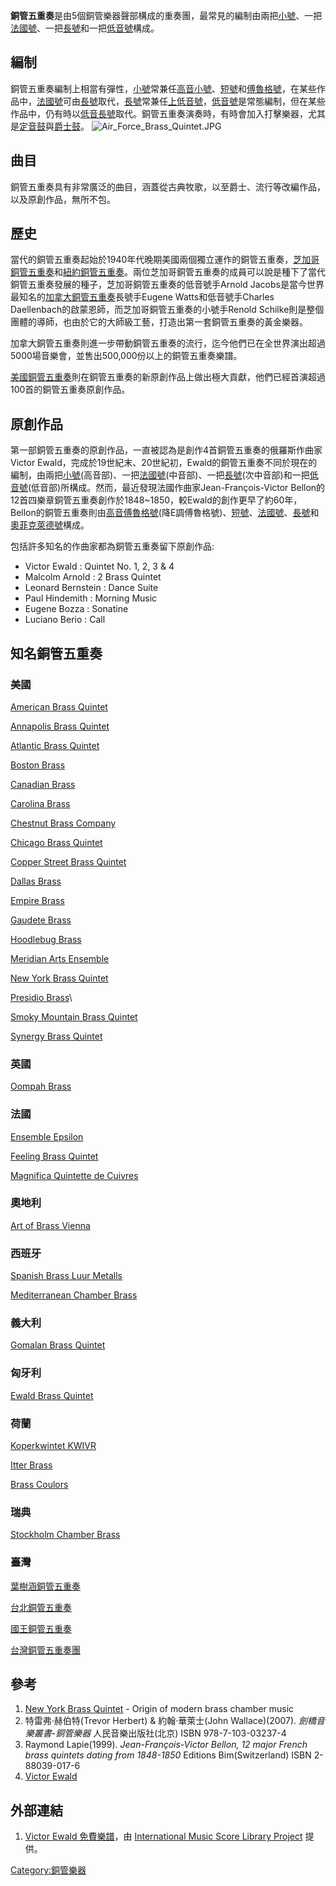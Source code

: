 '''銅管五重奏'''是由5個銅管樂器聲部構成的重奏團，最常見的編制由兩把[[小號|小號]]、一把[[法國號|法國號]]、一把[[長號|長號]]和一把[[低音號|低音號]]構成。

==編制==
銅管五重奏編制上相當有彈性，[[小號|小號]]常兼任[[高音小號|高音小號]]、[[短號|短號]]和[[傅魯格號|傅魯格號]]，在某些作品中，[[法國號|法國號]]可由[[長號|長號]]取代，[[長號|長號]]常兼任[[上低音號|上低音號]]，[[低音號|低音號]]是常態編制，但在某些作品中，仍有時以[[低音長號|低音長號]]取代。銅管五重奏演奏時，有時會加入打擊樂器，尤其是[[定音鼓|定音鼓]]與[[爵士鼓|爵士鼓]]。
[[Image:Air_Force_Brass_Quintet.JPG|thumb]]

==曲目==
銅管五重奏具有非常廣泛的曲目，涵蓋從古典牧歌，以至爵士、流行等改編作品，以及原創作品，無所不包。

==歷史==
當代的銅管五重奏起始於1940年代晚期美國兩個獨立運作的銅管五重奏，[[芝加哥銅管五重奏|芝加哥銅管五重奏]]和[[紐約銅管五重奏|紐約銅管五重奏]]。兩位芝加哥銅管五重奏的成員可以說是種下了當代銅管五重奏發展的種子，芝加哥銅管五重奏的低音號手Arnold Jacobs是當今世界最知名的[[加拿大銅管五重奏|加拿大銅管五重奏]]長號手Eugene Watts和低音號手Charles Daellenbach的啟蒙恩師，而芝加哥銅管五重奏的小號手Renold Schilke則是整個團體的導師，也由於它的大師級工藝，打造出第一套銅管五重奏的黃金樂器。

加拿大銅管五重奏則進一步帶動銅管五重奏的流行，迄今他們已在全世界演出超過5000場音樂會，並售出500,000份以上的銅管五重奏樂譜。

[[美國銅管五重奏|美國銅管五重奏]]則在銅管五重奏的新原創作品上做出極大貢獻，他們已經首演超過100首的銅管五重奏原創作品。

==原創作品==
第一部銅管五重奏的原創作品，一直被認為是創作4首銅管五重奏的俄羅斯作曲家Victor Ewald，完成於19世紀末、20世紀初，Ewald的銅管五重奏不同於現在的編制，由兩把[[小號|小號]](高音部)、一把[[法國號|法國號]](中音部)、一把[[長號|長號]](次中音部)和一把[[低音號|低音號]](低音部)所構成。然而，最近發現法國作曲家Jean-François-Victor Bellon的12首四樂章銅管五重奏創作於1848~1850，較Ewald的創作更早了約60年，Bellon的銅管五重奏則由[[高音傅魯格號|高音傅魯格號]](降E調傅魯格號)、[[短號|短號]]、[[法國號|法國號]]、[[長號|長號]]和[[奧菲克萊德號|奧菲克萊德號]]構成。

包括許多知名的作曲家都為銅管五重奏留下原創作品:
* Victor Ewald : Quintet No. 1, 2, 3 & 4
* Malcolm Arnold : 2 Brass Quintet
* Leonard Bernstein : Dance Suite
* Paul Hindemith : Morning Music
* Eugene Bozza : Sonatine
* Luciano Berio : Call

==知名銅管五重奏==
===美國===
[http://www.americanbrassquintet.org/ American Brass Quintet]

[http://www.annapolisbrass.com/ Annapolis Brass Quintet]

[http://www.atlanticbrassquintet.com/ Atlantic Brass Quintet]

[http://www.bostonbrass.com/ Boston Brass]

[http://www.canadianbrass.com/ Canadian Brass]

[http://www.carolinabrass.com/ Carolina Brass]

[http://www.chestnutbrass.com/ Chestnut Brass Company]

[http://www.chicagobrassquintet.com/ Chicago Brass Quintet]

[http://www.copperstreetbrass.com/ Copper Street Brass Quintet]

[http://www.dallasbrass.com/ Dallas Brass]

[http://www.empirebrass.com/ Empire Brass]

[http://www.gaudetebrass.com/ Gaudete Brass]

[http://www.hoodlebugbrass.org/ Hoodlebug Brass]

[http://www.meridianartsensemble.com/ Meridian Arts Ensemble]

[http://newyorkbrassquintet.com/ New York Brass Quintet]{{dead link|date=2018年4月 |bot=InternetArchiveBot |fix-attempted=yes }}

[http://www.presidiobrass.com/ Presidio Brass]\

[http://www.smbq.com/ Smoky Mountain Brass Quintet]

[http://www.synergybrass.com/ Synergy Brass Quintet]

===英國===
[http://www.oompahbrass.com/ Oompah Brass]

===法國===
[https://web.archive.org/web/20110308205048/http://www.epsilon.asso.fr/ Ensemble Epsilon]

[http://www.feelingbrassquintet.fr/ Feeling Brass Quintet]{{dead link|date=2018年4月 |bot=InternetArchiveBot |fix-attempted=yes }}

[http://www.magnifica.net/ Magnifica Quintette de Cuivres]

===奧地利===
[http://www.artofbrass.at/ Art of Brass Vienna]

===西班牙===
[http://www.spanishbrass.com/ Spanish Brass Luur Metalls]

[https://web.archive.org/web/20100616071130/http://www.mchbrass.com/ Mediterranean Chamber Brass]

===義大利===
[http://www.gomalanbrass.com/ Gomalan Brass Quintet]

===匈牙利===
[http://www.ewald.hu/ Ewald Brass Quintet]

===荷蘭===
[https://web.archive.org/web/20110130220950/http://kwivr.com/ Koperkwintet KWIVR]

[https://web.archive.org/web/20110724154547/http://www.itterbrass.nl/ Itter Brass]

[http://www.brasscolours.com/ Brass Coulors]{{dead link|date=2018年4月 |bot=InternetArchiveBot |fix-attempted=yes }}

===瑞典===
[http://www.stockholmchamberbrass.com/ Stockholm Chamber Brass]

===臺灣===
[[葉樹涵銅管五重奏|葉樹涵銅管五重奏]]

[[台北銅管五重奏|台北銅管五重奏]]

[http://www.kingbrass.com/ 國王銅管五重奏]

[http://www.tbq.com.tw/?ID=Report&PID=9 台灣銅管五重奏團]

==參考==
# [http://newyorkbrassquintet.com/history/biography.html New York Brass Quintet]{{dead link|date=2018年4月 |bot=InternetArchiveBot |fix-attempted=yes }} - Origin of modern brass chamber music
# 特雷弗·赫伯特(Trevor Herbert) & 約翰·華萊士(John Wallace)(2007). ''劍橋音樂叢書-銅管樂器'' 人民音樂出版社(北京) ISBN 978-7-103-03237-4
# Raymond Lapie(1999). ''Jean-François-Victor Bellon, 12 major French brass quintets dating from 1848-1850'' Editions Bim(Switzerland) ISBN 2-88039-017-6
# [http://en.wikipedia.org/wiki/Victor_Ewald Victor Ewald]

==外部連結==
# [http://imslp.org/wiki/Category:Ewald,_Victor Victor Ewald 免費樂譜]，由 [[Ihttp:/en.wikipedia.org/wiki/International_Music_Score_Library_Project|International Music Score Library Project]] 提供。

[[Category:銅管樂器|Category:銅管樂器]]